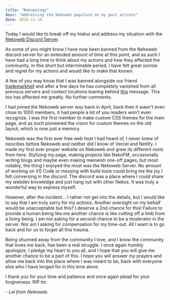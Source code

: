 ```yaml
---
title: "Nekopology"
desc: "Addressing the Nekoweb populace on my past actions"
date: 2024-12-16
---
```


Today I would like to break off my hiatus and address my situation with the [Nekoweb Discord Server](https://discord.gg/hvfHKyVS6b).

As some of you might know I have now been banned from the Nekoweb discord server for an extended amount of time at this point, and as such I have had a long time to think about my actions and how they affected the community. In this short but interminable period, I have felt great sorrow and regret for my actions and would like to make that known.

A few of you may know that I was banned alongside our friend [trademarkhell](https://trademarkhell.net) and after a few days he has completely vanished from all previous servers and contact locations leaving behind [this](https://trademarkhell.net/blog/contrarianism/) message. This too has affected me greatly. No further comments.

I had joined the Nekoweb server way back in April, back then it wasn't even close to 1000 members, it had people a lot of you readers won't even recognize. I was the first member to make custom CSS themes for the main page, and as such pioneered the vision for custom themes on the old layout, which is now just a memory.

Nekoweb was the first ever free web host I had heard of, I never knew of neocities before Nekoweb and neither did I know of Vercel and Netlify. I made my first ever proper website on Nekoweb and grew its different roots from here. Stylizing my page, making projects like NekoFM, occasionally writing blogs and maybe even making memeish one-off pages, but most notably, the thing I enjoyed the most was the Nekoweb Server. No amount of working on VS Code or messing with build tools could bring me the joy I felt conversing in the discord. The discord was a place where I could share my webdev knowledge and just hang out with other Nekos. It was truly a wonderful way to express myself.

However, after the incident... I rather not get into the details, but I would like to say that I am truly sorry for my actions. Another oversight on my behalf would be unacceptable but this? I deserve a 2nd chance for this! Failure to provide a human being like me another chance is like cutting off a limb from a living being. I am not asking for a second chance to be a moderator in the server. Nor am I asking for compensation for my time-out. All I want is to go back and for us to forget all this trauma.

Being shunned away from the community I love, and I know the community that loves me back, has been a real struggle. I once again humbly apologize, I pledge my heart to you all, and I hope that you will give me another chance to be a part of this. I hope you will answer my prayers and allow me back into the place where I was meant to be, back with everyone else who I have longed for in this time alone.

I thank you for your time and patience and once again plead for your forgiveness. RIP tm.

\- *Lel from Nekoweb.*